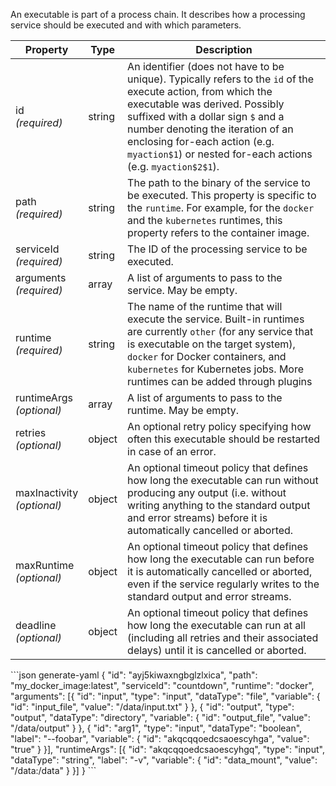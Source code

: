An executable is part of a <DocsLink href="#process-chains">process chain</DocsLink>.
It describes how a processing service should be executed and with which parameters.

| Property                                | Type   | Description
| --------------------------------------- | ------ | -----------
| id<br/>*(required)*                     | string | An identifier (does not have to be unique). Typically refers to the `id` of the <DocsLink href="#execute-actions">execute action</DocsLink>, from which the executable was derived. Possibly suffixed with a dollar sign `$` and a number denoting the iteration of an enclosing <DocsLink href="#for-each-actions">for-each action</DocsLink> (e.g. `myaction$1`) or nested for-each actions (e.g. `myaction$2$1`).
| path<br/>*(required)*                   | string | The path to the binary of the service to be executed. This property is specific to the `runtime`. For example, for the `docker` and the `kubernetes` runtimes, this property refers to the container image.
| serviceId<br/>*(required)*              | string | The ID of the processing service to be executed.
| arguments<br/>*(required)*              | array  | A list of <DocsLink href="#arguments">arguments</DocsLink> to pass to the service. May be empty.
| runtime<br/>*(required)*                | string | The name of the runtime that will execute the service. Built-in runtimes are currently `other` (for any service that is executable on the target system), `docker` for Docker containers, and `kubernetes` for Kubernetes jobs. More runtimes can be added through <DocsLink href="#custom-runtime-environments">plugins</DocsLink>
| runtimeArgs<br/>*(optional)*            | array  | A list of <DocsLink href="#arguments">arguments</DocsLink> to pass to the runtime. May be empty.
| retries<br/>*(optional)*                | object | An optional <DocsLink href="#retry-policies">retry policy</DocsLink> specifying how often this executable should be restarted in case of an error.
| maxInactivity<br/>*(optional)*          | object | An optional <DocsLink href="#timeout-policies">timeout policy</DocsLink> that defines how long the executable can run without producing any output (i.e. without writing anything to the standard output and error streams) before it is automatically cancelled or aborted.
| maxRuntime<br/>*(optional)*             | object | An optional <DocsLink href="#timeout-policies">timeout policy</DocsLink> that defines how long the executable can run before it is automatically cancelled or aborted, even if the service regularly writes to the standard output and error streams.
| deadline<br/>*(optional)*               | object | An optional <DocsLink href="#timeout-policies">timeout policy</DocsLink> that defines how long the executable can run at all (including all retries and their associated delays) until it is cancelled or aborted.

<CodeContainer title="Example">
```json generate-yaml
{
  "id": "ayj5kiwaxngbglzlxica",
  "path": "my_docker_image:latest",
  "serviceId": "countdown",
  "runtime": "docker",
  "arguments": [{
    "id": "input",
    "type": "input",
    "dataType": "file",
    "variable": {
      "id": "input_file",
      "value": "/data/input.txt"
    }
  }, {
    "id": "output",
    "type": "output",
    "dataType": "directory",
    "variable": {
      "id": "output_file",
      "value": "/data/output"
    }
  }, {
    "id": "arg1",
    "type": "input",
    "dataType": "boolean",
    "label": "--foobar",
    "variable": {
      "id": "akqcqqoedcsaoescyhga",
      "value": "true"
    }
  }],
  "runtimeArgs": [{
    "id": "akqcqqoedcsaoescyhgq",
    "type": "input",
    "dataType": "string",
    "label": "-v",
    "variable": {
      "id": "data_mount",
      "value": "/data:/data"
    }
  }]
}
```
</CodeContainer>
